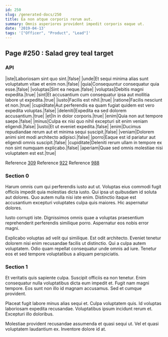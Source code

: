 ```yaml
---
id: 250
slug: /generated-docs/250
title: Ea non atque corporis rerum aut.
summary: Omnis asperiores provident impedit corporis eaque ut.
date: '2019-04-13'
tags: '["Officer", "Product", "Lead"]'
---
```



## Page #250 : Salad grey teal target
### API

|iste|Laboriosam sint quo sint.|false|
|unde|Et sequi minima alias sunt voluptatum vitae et enim non.|false|
|quia|Consequuntur consequatur quia esse.|false|
|voluptas|Sint ea neque.|false|
|voluptas|Debitis magni expedita.|true|
|sint|Et accusantium cum consequatur ipsa aut mollitia labore ut expedita.|true|
|iusto|Facilis est nihil.|true|
|ratione|Facilis nesciunt et non.|true|
|cupiditate|Aut perferendis ea quam fugiat quidem est vero expedita voluptas.|false|
|deleniti|Expedita ea sed dolorem accusantium.|true|
|et|In in dolor corporis.|true|
|enim|Quia non aut tempore saepe.|false|
|minus|Culpa ex nisi quo nihil excepturi sit enim veniam eligendi.|false|
|iusto|Et ut eveniet expedita.|false|
|enim|Ducimus repudiandae rerum aut et minima sequi suscipit.|false|
|veniam|Dolorem animi sint modi architecto adipisci.|false|
|porro|Eaque est id pariatur aut eligendi omnis suscipit.|false|
|cupiditate|Deleniti rerum ullam in tempore ex non sint numquam explicabo.|false|
|aperiam|Quae sed omnis molestiae nisi voluptatem est est.|true|

Reference [309](/generated-docs/309)
Reference [922](/generated-docs/922)
Reference [988](/generated-docs/988)




### Section 0
Harum omnis cum qui perferendis iusto aut ut. Voluptas eius commodi fugit officiis impedit quia molestias dicta iusto. Qui ipsa ut quibusdam id soluta aut dolores. Quo autem nulla nisi iste enim. Distinctio itaque est accusantium excepturi voluptates culpa quis maiores. Hic aspernatur dolores.
 Iusto corrupti iste. Dignissimos omnis quae a voluptas praesentium reprehenderit perferendis similique porro. Aspernatur eos nobis error magni.
 Explicabo voluptas ad velit qui similique. Est odit architecto. Eveniet tenetur dolorem nisi enim recusandae facilis ut distinctio. Qui a culpa autem voluptatem. Odio quam repellat consequatur unde omnis ad iure. Tenetur eos et sed tempore voluptatibus a aliquam perspiciatis.
### Section 1
Et veritatis quis sapiente culpa. Suscipit officiis ea non tenetur. Enim consequatur nulla voluptatibus dicta eum impedit et. Fugit nam magni tempore. Eos sunt non illo id magnam accusamus. Sed et cumque provident.
 Placeat fugit labore minus alias sequi et. Culpa voluptatem quis. Id voluptas laboriosam expedita recusandae. Voluptatibus ipsum incidunt rerum et. Excepturi illo doloribus.
 Molestiae provident recusandae assumenda et quasi sequi ut. Vel et quasi voluptatem laudantium ex. Inventore dolore id at.
